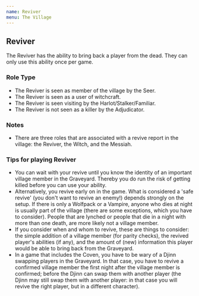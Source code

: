 ```yaml
---
name: Reviver
menu: The Village
---
```


## Reviver

The Reviver has the ability to bring back a player from the dead. They
can only use this ability once per game.

### Role Type

  - The Reviver is seen as member of the village by the Seer.
  - The Reviver is seen as a user of witchcraft.
  - The Reviver is seen visiting by the Harlot/Stalker/Familiar.
  - The Reviver is not seen as a killer by the Adjudicator.

### Notes

  - There are three roles that are associated with a revive report in
    the village: the Reviver, the Witch, and the Messiah.

### Tips for playing Reviver

  - You can wait with your revive until you know the identity of an
    important village member in the Graveyard. Thereby you do run the
    risk of getting killed before you can use your ability.
  - Alternatively, you revive early on in the game. What is considered a
    'safe revive' (you don't want to revive an enemy\!) depends strongly
    on the setup. If there is only a Wolfpack or a Vampire, anyone who
    dies at night is usually part of the village (there are some
    exceptions, which you have to consider). People that are lynched or
    people that die in a night with more than one death, are more likely
    not a village member.
  - If you consider when and whom to revive, these are things to
    consider: the simple addition of a village member (for parity
    checks), the revived player's abilities (if any), and the amount of
    (new) information this player would be able to bring back from the
    Graveyard.
  - In a game that includes the Coven, you have to be wary of a Djinn
    swapping players in the Graveyard. In that case, you have to revive
    a confirmed village member the first night after the village member
    is confirmed; before the Djinn can swap them with another player
    (the Djinn may still swap them with another player: in that case you
    will revive the right player, but in a different character).
